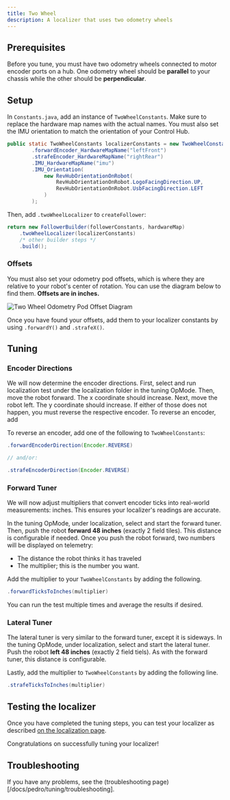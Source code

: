 ```yaml
---
title: Two Wheel
description: A localizer that uses two odometry wheels
---
```



## Prerequisites

Before you tune, you must have two odometry wheels connected to motor encoder
ports on a hub. One odometry wheel should be **parallel** to your chassis while
the other should be **perpendicular**.

## Setup

In `Constants.java`, add an instance of `TwoWheelConstants`. Make sure to
replace the hardware map names with the actual names. You must also set the
IMU orientation to match the orientation of your Control Hub.

```java title="Constants.java"
public static TwoWheelConstants localizerConstants = new TwoWheelConstants()
        .forwardEncoder_HardwareMapName("leftFront")
        .strafeEncoder_HardwareMapName("rightRear")
        .IMU_HardwareMapName("imu")
        .IMU_Orientation(
            new RevHubOrientationOnRobot(
                RevHubOrientationOnRobot.LogoFacingDirection.UP,
                RevHubOrientationOnRobot.UsbFacingDirection.LEFT
            )
        );
```

Then, add `.twoWheelLocalizer` to `createFollower`:

```java title="Constants.java"
return new FollowerBuilder(followerConstants, hardwareMap)
    .twoWheelLocalizer(localizerConstants)
    /* other builder steps */
    .build();
```

### Offsets

You must also set your odometry pod offsets, which is where they are
relative to your robot's center of rotation. You can use the diagram below
to find them. **Offsets are in inches.**

![Two Wheel Odometry Pod Offset Diagram](/docs/odometry.png)

Once you have found your offsets, add them to your localizer constants by
using `.forwardY()` and `.strafeX()`.

## Tuning

### Encoder Directions

We will now determine the encoder directions. First, select and run
localization test under the localization folder in the tuning OpMode. Then,
move the robot forward. The x coordinate should increase. Next, move the
robot left. The y coordinate should increase. If either of those does not
happen, you must reverse the respective encoder. To reverse an encoder, add

To reverse an encoder, add one of the following to `TwoWheelConstants`:

```java title="Constants.java"
.forwardEncoderDirection(Encoder.REVERSE)

// and/or:

.strafeEncoderDirection(Encoder.REVERSE)
```

### Forward Tuner

We will now adjust multipliers that convert encoder ticks into real-world
measurements: inches. This ensures your localizer's readings are accurate.

In the tuning OpMode, under localization, select and start the forward tuner.
Then, push the robot **forward 48 inches** (exactly 2 field tiles). This
distance is configurable if needed. Once you push the robot forward, two
numbers will be displayed on telemetry:

- The distance the robot thinks it has traveled
- The multiplier; this is the number you want.

Add the multiplier to your `TwoWheelConstants` by adding the following.

```java title="Constants.java"
.forwardTicksToInches(multiplier)
```

<Callout title="Tip" type="info">
  You can run the test multiple times and average the results if desired.
</Callout>

### Lateral Tuner

The lateral tuner is very similar to the forward tuner, except it is
sideways. In the tuning OpMode, under localization, select and start the
lateral tuner. Push the robot **left 48 inches** (exactly 2 field tiels). As
with the forward tuner, this distance is configurable.

Lastly, add the multiplier to `TwoWheelConstants` by adding the following line.

```java title="Constants.java"
.strafeTicksToInches(multiplier)
```

## Testing the localizer

Once you have completed the tuning steps, you can test your localizer as
described
[on the localization page](/docs/pedro/tuning/localization#localization-test).

Congratulations on successfully tuning your localizer!

## Troubleshooting

If you have any problems, see the (troubleshooting page)[/docs/pedro/tuning/troubleshooting].
